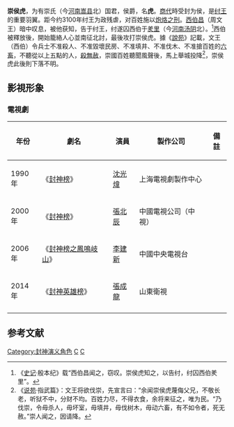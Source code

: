 '''崇侯虎'''，为有崇氏（今[[河南|河南]][[嵩县|嵩县]]北）国君，侯爵，名'''虎'''。[[商代|商代]]時受封为侯，是[[纣王|纣王]]的重要羽翼。距今约3100年纣王为政残虐，对百姓施以[[炮烙|炮烙之刑]]。[[西伯昌|西伯昌]]（周文王）暗中叹息，被他获知，告于纣王，纣遂囚西伯于[[羑里|羑里]]（今[[河南|河南]][[汤阴|汤阴]]北）。<ref>《[[史记|史记]]·殷本纪》载“西伯昌闻之，窃叹。崇侯虎知之，以告纣，纣囚西伯羑里”。</ref>西伯被釋放後，開始籠絡人心並南征北討，最後攻打崇侯虎。據《[[說苑|說苑]]》記載，文王（西伯）令兵士不准殺人、不准毀壞民房、不准填井、不准伐木、不准搶百姓的[[六畜|六畜]]，不聽從以上五點的人，[[殺無赦|殺無赦]]，崇國百姓聽聞風聲後，馬上舉城投降<ref>《[[说苑|说苑]]·指武篇》：文王将欲伐崇，先宣言曰：“余闻崇侯虎蔑侮父兄，不敬长老，听狱不中，分财不均。百姓力尽，不得衣食，余将来征之，唯为民。“乃伐崇，令毋杀人，毋坏室，毋填井，毋伐树木，毋动六畜，有不如令者，死无赦。”崇人闻之，因请降。</ref>，崇侯虎此後則下落不明。

==影視形象==
===電視劇===
{| class="wikitable"
|-
! 年份 !! 劇名 !! 演員 !! 製作公司 !! 備註
|-
| 1990年||《[[封神榜_(1990年)|封神榜]]》|| [[沈光煒|沈光煒]] || 上海電視劇製作中心 || 
|-
| 2000年||《[[封神榜_(2000年電視劇)|封神榜]]》|| [[張北辰|張北辰]] || 中國電視公司（中視）||
|-
| 2006年||《[[封神榜之鳳鳴岐山|封神榜之鳳鳴岐山]]》|| [[李建新|李建新]] || 中國中央電視台 || 
|-
| 2014年||《[[封神英雄榜|封神英雄榜]]》|| [[張成龍|張成龍]] || 山東衛視 ||
|-
|}



==参考文献==
{{Reflist}}

{{封神演义}}

[[Category:封神演义角色|Category:封神演义角色]]
[[Category:商朝人|C]]
[[Category:崇姓|C]]